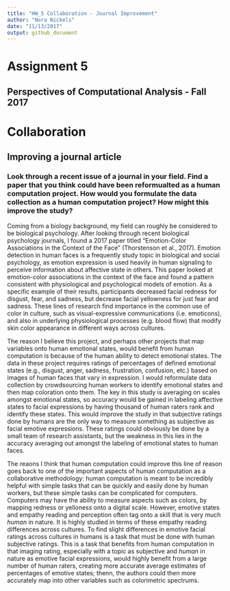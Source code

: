 ```yaml
---
title: "HW_5 Collaboration - Journal Improvement"
author: "Nora Nickels"
date: "11/13/2017"
output: github_document
---
```


# Assignment 5
## Perspectives of Computational Analysis - Fall 2017

# Collaboration

## Improving a journal article

### Look through a recent issue of a journal in your field. Find a paper that you think could have been reformualted as a human computation project. How would you formulate the data collection as a human computation project? How might this improve the study?

Coming from a biology background, my field can roughly be considered to be biological psychology. After looking through recent biological psychology journals, I found a 2017 paper titled "Emotion-Color Associations in the Context of the Face" (Thorstenson et al., 2017). Emotion detection in human faces is a frequently study topic in biological and social psychology, as emotion expression is used heavily in human signaling to perceive information about affective state in others. This paper looked at emotion-color associations in the context of the face and found a pattern consistent with physiological and psychological models of emotion. As a specific example of their results, participants decreased facial redness for disgust, fear, and sadness, but decrease facial yellowness for just fear and sadness. These lines of research find importance in the common use of color in culture, such as visual-expressive communications (i.e. emoticons), and also in underlying physiological processes (e.g. blood flow) that modify skin color appearance in different ways across cultures.  

The reason I believe this project, and perhaps other projects that map variables onto human emotional states, would benefit from human computation is because of the human ability to detect emotional states. The data in these project requires ratings of percentages of defined emotional states (e.g., disgust, anger, sadness, frustration, confusion, etc.) based on images of human faces that vary in expression. I would reformulate data collection by crowdsourcing human workers to identify emotional states and then map coloration onto them. The key in this study is averaging on scales amongst emotional states, so accuracy would be gained in labeling affective states to facial expressions by having thousand of human raters rank and identify these states. This would improve the study in that subjective ratings done by humans are the only way to measure something as subjective as facial emotive expressions. These ratings could obviously be done by a small team of research assistants, but the weakness in this lies in the accuracy averaging out amongst the labeling of emotional states to human faces.

The reaons I think that human computation could improve this line of reason goes back to one of the important aspects of human computation as a collaborative methodology: human computation is meant to be incredibly helpful with simple tasks that can be quickly and easily done by human workers, but these simple tasks can be complicated for computers. Computers may have the ability to measure aspects such as colors, by mapping redness or yelloness onto a digital scale. However, emotive states and empathy reading and perception often tag onto a skill that is very much *human* in nature. It is highly studied in terms of these empathy reading differences across cultures. To find slight differences in emotive facial ratings across cultures in humans is a task that must be done with human subjective ratings. This is a task that benefits from human computation in that imaging rating, especially with a topic as subjective and *human* in nature as emotive facial expressions, would highly benefit from a large number of human raters, creating more accurate average estimates of percentages of emotive states; thenn, the authors could then more accurately map into other variables such as colorimetric spectrums.

